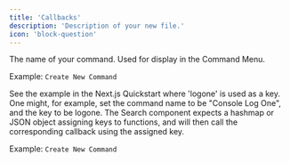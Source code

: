 ```yaml
---
title: 'Callbacks'
description: 'Description of your new file.'
icon: 'block-question'
---
```


<ResponseField name="name" type="string" required>
The name of your command. Used for display in the Command Menu.

Example: `Create New Command`

</ResponseField>

<ResponseField name="key" type="string" required>
See the example in the Next.js Quickstart where 'logone' is used as a key. One might, for example, set the command name to be "Console Log One", and the key to be logone. The Search component expects a hashmap or JSON object assigning keys to functions, and will then call the corresponding callback using the assigned key.

Example: `Create New Command`
</ResponseField>